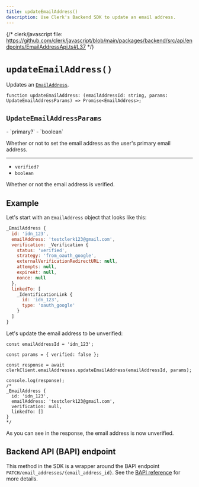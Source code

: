 ```yaml
---
title: updateEmailAddress()
description: Use Clerk's Backend SDK to update an email address.
---
```


{/* clerk/javascript file: https://github.com/clerk/javascript/blob/main/packages/backend/src/api/endpoints/EmailAddressApi.ts#L37 */}

# `updateEmailAddress()`

Updates an [`EmailAddress`](/docs/references/javascript/email-address).

```tsx {{ prettier: false }}
function updateEmailAddress: (emailAddressId: string, params: UpdateEmailAddressParams) => Promise<EmailAddress>;
```

## `UpdateEmailAddressParams`

<Properties>
  - `primary?`
  - `boolean`

  Whether or not to set the email address as the user's primary email address.

  ---

  - `verified?`
  - `boolean`

  Whether or not the email address is verified.
</Properties>

## Example

Let's start with an `EmailAddress` object that looks like this:

```js {{ prettier: false }}
_EmailAddress {
  id: 'idn_123',
  emailAddress: 'testclerk123@gmail.com',
  verification: _Verification {
    status: 'verified',
    strategy: 'from_oauth_google',
    externalVerificationRedirectURL: null,
    attempts: null,
    expireAt: null,
    nonce: null
  },
  linkedTo: [
    _IdentificationLink {
      id: 'idn_123',
      type: 'oauth_google'
    }
  ]
}
```

Let's update the email address to be unverified:

```tsx {{ prettier: false, mark: [[12, 13]] }}
const emailAddressId = 'idn_123';

const params = { verified: false };

const response = await clerkClient.emailAddresses.updateEmailAddress(emailAddressId, params);

console.log(response);
/*
_EmailAddress {
  id: 'idn_123',
  emailAddress: 'testclerk123@gmail.com',
  verification: null,
  linkedTo: []
}
*/
```

As you can see in the response, the email address is now unverified.

## Backend API (BAPI) endpoint

This method in the SDK is a wrapper around the BAPI endpoint `PATCH/email_addresses/{email_address_id}`. See the [BAPI reference](https://clerk.com/docs/reference/backend-api/tag/Email-Addresses#operation/UpdateEmailAddress) for more details.
